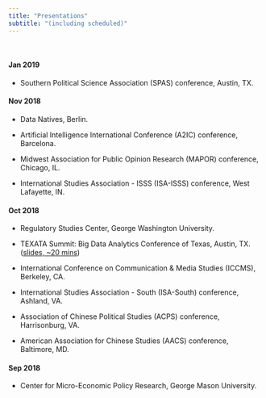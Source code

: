 ```yaml
---
title: "Presentations"
subtitle: "(including scheduled)"
---
```


&nbsp;

#### **Jan 2019**

- Southern Political Science Association (SPAS) conference, Austin, TX.

#### **Nov 2018**

- Data Natives, Berlin.

- Artificial Intelligence International Conference (A2IC) conference, Barcelona.

- Midwest Association for Public Opinion Research (MAPOR) conference, Chicago, IL.

- International Studies Association - ISSS (ISA-ISSS) conference, West Lafayette, IN.

#### **Oct 2018**

- Regulatory Studies Center, George Washington University.

- TEXATA Summit: Big Data Analytics Conference of Texas, Austin, TX. ([slides, ~20 mins](http://www.policychangeindex.com/Reading_China_slides_TEXATA.pdf))

- International Conference on Communication & Media Studies (ICCMS), Berkeley, CA.

- International Studies Association - South (ISA-South) conference, Ashland, VA.

- Association of Chinese Political Studies (ACPS) conference, Harrisonburg, VA.

- American Association for Chinese Studies (AACS) conference, Baltimore, MD.

#### **Sep 2018**

- Center for Micro-Economic Policy Research, George Mason University.